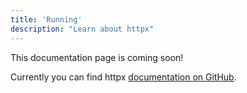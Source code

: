 ```yaml
---
title: 'Running'
description: "Learn about httpx"
---
```


<Tip>
This documentation page is coming soon! 

Currently you can find httpx [documentation on GitHub](https://github.com/projectdiscovery/httpx).
</Tip>